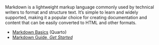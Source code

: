 
Markdown is a lightweight markup language commonly used by technical writers to format and structure text. It's simple to learn and widely supported, making it a popular choice for creating documentation and content that can be easily converted to HTML and other formats.

* [Markdown Basics](https://quarto.org/docs/authoring/markdown-basics.html) (Quarto)
* [Markdown Guide, *Get Started*](https://www.markdownguide.org/getting-started/)
